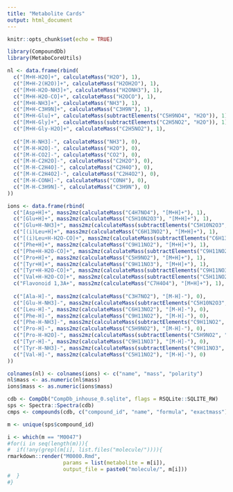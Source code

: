 ```yaml
---
title: "Metabolite Cards"
output: html_document
---
```


```r
knitr::opts_chunk$set(echo = TRUE)
```

```r
library(CompoundDb)
library(MetaboCoreUtils)
```

```r
nl <- data.frame(rbind(
  c("[M+H-H2O]+", calculateMass("H2O"), 1),
  c("[M+H-2(H2O)]+", calculateMass("H2OH2O"), 1),
  c("[M+H-H2O-NH3]+", calculateMass("H2ONH3"), 1),
  c("[M+H-H2O-CO]+", calculateMass("H2OCO"), 1),
  c("[M+H-NH3]+", calculateMass("NH3"), 1),
  c("[M+H-C3H9N]+", calculateMass("C3H9N"), 1),
  c("[M+H-Glu]+", calculateMass(subtractElements("C5H9NO4", "H2O")), 1),
  c("[M+H-Gly]+", calculateMass(subtractElements("C2H5NO2", "H2O")), 1),
  c("[M+H-Gly-H2O]+", calculateMass("C2H5NO2"), 1),
  
  c("[M-H-NH3]-", calculateMass("NH3"), 0),
  c("[M-H-H2O]-", calculateMass("H2O"), 0),
  c("[M-H-CO2]-", calculateMass("CO2"), 0),
  c("[M-H-C2H2O]-", calculateMass("C2H2O"), 0),
  c("[M-H-C2H4O]-", calculateMass("C2H4O"), 0),
  c("[M-H-C2H4O2]-", calculateMass("C2H4O2"), 0),
  c("[M-H-CONH]-", calculateMass("CONH"), 0),
  c("[M-H-C3H9N]-", calculateMass("C3H9N"), 0)
))

ions <- data.frame(rbind(
  c("[Asp+H]+", mass2mz(calculateMass("C4H7NO4"), "[M+H]+"), 1),
  c("[Glu+H]+", mass2mz(calculateMass("C5H10N2O3"), "[M+H]+"), 1),
  c("[Glu+H-NH3]+", mass2mz(calculateMass(subtractElements("C5H10N2O3", "NH3")), "[M+H]+"), 1),
  c("[(i)Leu+H]+", mass2mz(calculateMass("C6H13NO2"), "[M+H]+"), 1),
  c("[(i)Leu+H-H2O-CO]+", mass2mz(calculateMass(subtractElements("C6H13NO2", "H2OCO")), "[M+H]+"), 1),
  c("[Phe+H]+", mass2mz(calculateMass("C9H11NO2"), "[M+H]+"), 1),
  c("[Phe+H-H2O-CO]+", mass2mz(calculateMass(subtractElements("C9H11NO2", "H2OCO")), "[M+H]+"), 1),
  c("[Pro+H]+", mass2mz(calculateMass("C5H9NO2"), "[M+H]+"), 1),
  c("[Tyr+H]+", mass2mz(calculateMass("C9H11NO3"), "[M+H]+"), 1),
  c("[Tyr+H-H2O-CO]+", mass2mz(calculateMass(subtractElements("C9H11NO3", "H2OCO")), "[M+H]+"), 1),
  c("[Val+H-H2O-CO]+", mass2mz(calculateMass(subtractElements("C5H11NO2", "H2OCO")), "[M+H]+"), 1),
  c("Flavonoid 1,3A+", mass2mz(calculateMass("C7H4O4"), "[M+H]+"), 1),
  
  c("[Ala-H]-", mass2mz(calculateMass("C3H7NO2"), "[M-H]-"), 0),
  c("[Glu-H-NH3]-", mass2mz(calculateMass(subtractElements("C5H10N2O3", "NH3")), "[M-H]-"), 0),
  c("[Leu-H]-", mass2mz(calculateMass("C6H13NO2"), "[M-H]-"), 0),
  c("[Phe-H]-", mass2mz(calculateMass("C9H11NO2"), "[M-H]-"), 0),
  c("[Phe-H-NH3]-", mass2mz(calculateMass(subtractElements("C9H11NO2", "NH3")), "[M-H]-"), 0),
  c("[Pro-H]-", mass2mz(calculateMass("C5H9NO2"), "[M-H]-"), 0),
  c("[Pro-H-H2O]-", mass2mz(calculateMass(subtractElements("C5H9NO2", "H2O")), "[M-H]-"), 0),
  c("[Tyr-H]-", mass2mz(calculateMass("C9H11NO3"), "[M-H]-"), 0),
  c("[Tyr-H-NH3]-", mass2mz(calculateMass(subtractElements("C9H11NO3", "NH3")), "[M-H]-"), 0),
  c("[Val-H]-", mass2mz(calculateMass("C5H11NO2"), "[M-H]-"), 0)
))

colnames(nl) <- colnames(ions) <- c("name", "mass", "polarity")
nl$mass <- as.numeric(nl$mass)
ions$mass <- as.numeric(ions$mass)
```

```r
cdb <- CompDb("CompDb_inhouse_0.sqlite", flags = RSQLite::SQLITE_RW)
sps <- Spectra::Spectra(cdb)
cmps <- compounds(cdb, c("compound_id", "name", "formula", "exactmass"))

m <- unique(sps$compound_id)

i <- which(m == "M0047")
#for(i in seq(length(m))){
#  if(!any(grepl(m[i], list.files("molecule/")))){
rmarkdown::render("M0000.Rmd", 
                  params = list(metabolite = m[i]),
                  output_file = paste0("molecule/", m[i]))
#  }
#}
```

